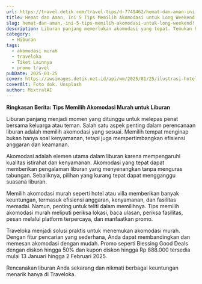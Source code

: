 ```yaml
---
url: https://travel.detik.com/travel-tips/d-7749462/hemat-dan-aman-ini-5-tips-memilih-akomodasi-untuk-long-weekend
title: Hemat dan Aman, Ini 5 Tips Memilih Akomodasi untuk Long Weekend!
slug: hemat-dan-aman,-ini-5-tips-memilih-akomodasi-untuk-long-weekend!
description: Liburan panjang memerlukan akomodasi yang tepat. Temukan hotel atau villa murah di Traveloka untuk pengalaman nyaman dan hemat selama liburan Anda.
category:
  - Hiburan
tags:
  - akomodasi murah
  - traveloka
  - Tiket Lainnya
  - promo travel
pubDate: 2025-01-25
cover: https://awsimages.detik.net.id/api/wm/2025/01/25/ilustrasi-hotel_169.jpeg?wid=54&w=650&v=1&t=jpeg
coverAlt: Foto dok. Unsplash
author: MixtralAI
---
```

**Ringkasan Berita: Tips Memilih Akomodasi Murah untuk Liburan**

Liburan panjang menjadi momen yang ditunggu untuk melepas penat bersama keluarga atau teman. Salah satu aspek penting dalam perencanaan liburan adalah memilih akomodasi yang sesuai. Memilih tempat menginap bukan hanya soal kenyamanan, tetapi juga mempertimbangkan efisiensi anggaran dan keamanan.

Akomodasi adalah elemen utama dalam liburan karena mempengaruhi kualitas istirahat dan kenyamanan. Akomodasi yang tepat dapat memberikan pengalaman liburan yang menyenangkan tanpa menguras tabungan. Sebaliknya, pilihan yang kurang tepat dapat mengganggu suasana liburan.

Memilih akomodasi murah seperti hotel atau villa memberikan banyak keuntungan, termasuk efisiensi anggaran, kenyamanan, dan fasilitas memadai. Namun, penting untuk teliti dalam memilihnya. Tips memilih akomodasi murah meliputi periksa lokasi, baca ulasan, periksa fasilitas, pesan melalui platform terpercaya, dan manfaatkan promo.

Traveloka menjadi solusi praktis untuk menemukan akomodasi murah. Dengan fitur pencarian yang sederhana, Anda dapat membandingkan dan memesan akomodasi dengan mudah. Promo seperti Blessing Good Deals dengan diskon hingga 50% dan kupon diskon hingga Rp 888.000 tersedia mulai 13 Januari hingga 2 Februari 2025.

Rencanakan liburan Anda sekarang dan nikmati berbagai keuntungan menarik hanya di Traveloka.
